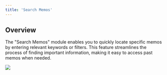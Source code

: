 ```yaml
---
title: 'Search Memos'
---
```


## Overview

The "Search Memos" module enables you to quickly locate specific memos by entering relevant keywords or filters. This feature streamlines the process of finding important information, making it easy to access past memos when needed.



![](/images/workflows/search_memos001.png)
